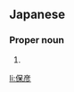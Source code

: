 ==Japanese==
{{ja-kanjitab|やす|ひこ}}

===Proper noun===
{{ja-pos|やすひこ|proper}}

# {{given name|male|lang=ja|sort=やすひこ}}

[[li:保彦]]